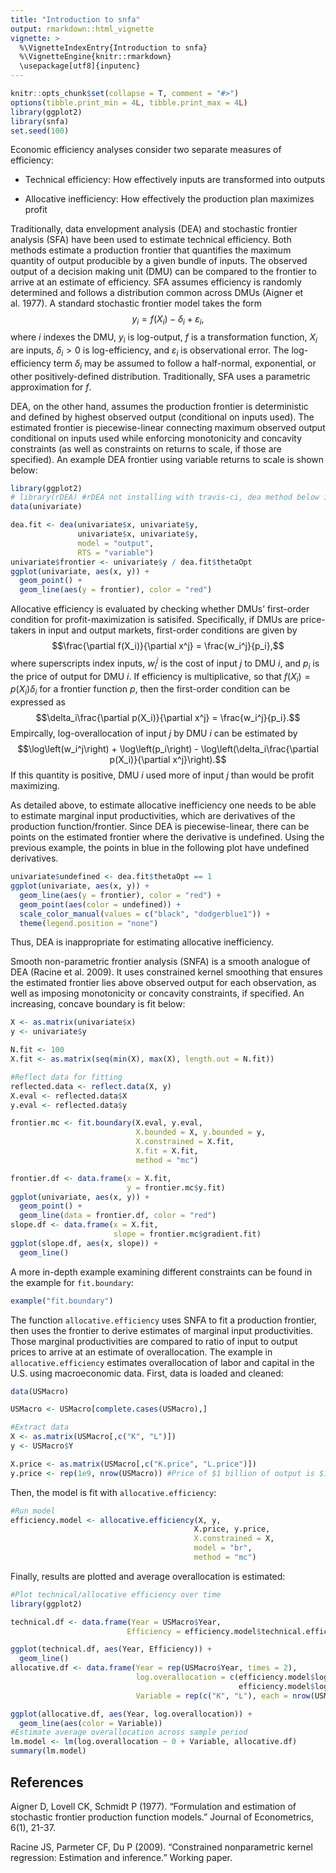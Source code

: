 ```yaml
---
title: "Introduction to snfa"
output: rmarkdown::html_vignette
vignette: >
  %\VignetteIndexEntry{Introduction to snfa}
  %\VignetteEngine{knitr::rmarkdown}
  \usepackage[utf8]{inputenc}
---
```


```r
knitr::opts_chunk$set(collapse = T, comment = "#>")
options(tibble.print_min = 4L, tibble.print_max = 4L)
library(ggplot2)
library(snfa)
set.seed(100)
```

Economic efficiency analyses consider two separate measures of efficiency:

* Technical efficiency: How effectively inputs are transformed into outputs

* Allocative inefficiency: How effectively the production plan maximizes profit

Traditionally, data envelopment analysis (DEA) and stochastic frontier analysis (SFA) have been used to estimate technical efficiency. Both methods estimate a production frontier that quantifies the maximum quantity of output producible by a given bundle of inputs. The observed output of a decision making unit (DMU) can be compared to the frontier to arrive at an estimate of efficiency. SFA assumes efficiency is randomly determined and follows a distribution common across DMUs (Aigner et al. 1977). A standard stochastic frontier model takes the form
$$y_i = f(X_i) - \delta_i + \varepsilon_i,$$
where $i$ indexes the DMU, $y_i$ is log-output, $f$ is a transformation function, $X_i$ are inputs, $\delta_i > 0$ is log-efficiency, and $\varepsilon_i$ is observational error. The log-efficiency term $\delta_i$ may be assumed to follow a half-normal, exponential, or other positively-defined distribution. Traditionally, SFA uses a parametric approximation for $f$.

DEA, on the other hand, assumes the production frontier is deterministic and defined by highest observed output (conditional on inputs used). The estimated frontier is piecewise-linear connecting maximum observed output conditional on inputs used while enforcing monotonicity and concavity constraints (as well as constraints on returns to scale, if those are specified). An example DEA frontier using variable returns to scale is shown below:

```r
library(ggplot2)
# library(rDEA) #rDEA not installing with travis-ci, dea method below is included in snfa
data(univariate)

dea.fit <- dea(univariate$x, univariate$y,
               univariate$x, univariate$y,
               model = "output",
               RTS = "variable")
univariate$frontier <- univariate$y / dea.fit$thetaOpt
ggplot(univariate, aes(x, y)) +
  geom_point() +
  geom_line(aes(y = frontier), color = "red")
```

Allocative efficiency is evaluated by checking whether DMUs' first-order condition for profit-maximization is satisifed. Specifically, if DMUs are price-takers in input and output markets, first-order conditions are given by
$$\frac{\partial f(X_i)}{\partial x^j} = \frac{w_i^j}{p_i},$$
where superscripts index inputs, $w_i^j$ is the cost of input $j$ to DMU $i$, and $p_i$ is the price of output for DMU $i$. If efficiency is multiplicative, so that $f(X_i) = p(X_i)\delta_i$ for a frontier function $p$, then the first-order condition can be expressed as 
$$\delta_i\frac{\partial p(X_i)}{\partial x^j} = \frac{w_i^j}{p_i}.$$
Empircally, log-overallocation of input $j$ by DMU $i$ can be estimated by
$$\log\left(w_i^j\right) + \log\left(p_i\right) - \log\left(\delta_i\frac{\partial p(X_i)}{\partial x^j}\right).$$
If this quantity is positive, DMU $i$ used more of input $j$ than would be profit maximizing.

As detailed above, to estimate allocative inefficiency one needs to be able to estimate marginal input productivities, which are derivatives of the production function/frontier. Since DEA is piecewise-linear, there can be points on the estimated frontier where the derivative is undefined. Using the previous example, the points in blue in the following plot have undefined derivatives.
```r
univariate$undefined <- dea.fit$thetaOpt == 1
ggplot(univariate, aes(x, y)) +
  geom_line(aes(y = frontier), color = "red") +
  geom_point(aes(color = undefined)) +
  scale_color_manual(values = c("black", "dodgerblue1")) +
  theme(legend.position = "none")
```

Thus, DEA is inappropriate for estimating allocative inefficiency.

Smooth non-parametric frontier analysis (SNFA) is a smooth analogue of DEA (Racine et al. 2009). It uses constrained kernel smoothing that ensures the estimated frontier lies above observed output for each observation, as well as imposing monotonicity or concavity constraints, if specified. An increasing, concave boundary is fit below:
```r
X <- as.matrix(univariate$x)
y <- univariate$y

N.fit <- 100
X.fit <- as.matrix(seq(min(X), max(X), length.out = N.fit))

#Reflect data for fitting
reflected.data <- reflect.data(X, y)
X.eval <- reflected.data$X
y.eval <- reflected.data$y

frontier.mc <- fit.boundary(X.eval, y.eval, 
                            X.bounded = X, y.bounded = y,
                            X.constrained = X.fit,
                            X.fit = X.fit,
                            method = "mc")

frontier.df <- data.frame(x = X.fit,
                          y = frontier.mc$y.fit)
ggplot(univariate, aes(x, y)) +
  geom_point() +
  geom_line(data = frontier.df, color = "red")
slope.df <- data.frame(x = X.fit,
                       slope = frontier.mc$gradient.fit)
ggplot(slope.df, aes(x, slope)) +
  geom_line()
```

A more in-depth example examining different constraints can be found in the example for `fit.boundary`:
```r
example("fit.boundary")
```

The function `allocative.efficiency` uses SNFA to fit a production frontier, then uses the frontier to derive estimates of marginal input productivities. Those marginal productivities are compared to ratio of input to output prices to arrive at an estimate of overallocation. The example in `allocative.efficiency` estimates overallocation of labor and capital in the U.S. using macroeconomic data. First, data is loaded and cleaned:
```r
data(USMacro)

USMacro <- USMacro[complete.cases(USMacro),]

#Extract data
X <- as.matrix(USMacro[,c("K", "L")])
y <- USMacro$Y

X.price <- as.matrix(USMacro[,c("K.price", "L.price")])
y.price <- rep(1e9, nrow(USMacro)) #Price of $1 billion of output is $1 billion
```

Then, the model is fit with `allocative.efficiency`:
```r
#Run model
efficiency.model <- allocative.efficiency(X, y,
                                         X.price, y.price,
                                         X.constrained = X,
                                         model = "br",
                                         method = "mc")
```

Finally, results are plotted and average overallocation is estimated:
```r
#Plot technical/allocative efficiency over time
library(ggplot2)

technical.df <- data.frame(Year = USMacro$Year,
                          Efficiency = efficiency.model$technical.efficiency)

ggplot(technical.df, aes(Year, Efficiency)) +
  geom_line()
allocative.df <- data.frame(Year = rep(USMacro$Year, times = 2),
                            log.overallocation = c(efficiency.model$log.overallocation[,1],
                                                   efficiency.model$log.overallocation[,2]),
                            Variable = rep(c("K", "L"), each = nrow(USMacro)))

ggplot(allocative.df, aes(Year, log.overallocation)) +
  geom_line(aes(color = Variable))
#Estimate average overallocation across sample period
lm.model <- lm(log.overallocation ~ 0 + Variable, allocative.df)
summary(lm.model)
```

## References

Aigner D, Lovell CK, Schmidt P (1977). "Formulation and estimation of stochastic frontier production function models." Journal of Econometrics, 6(1), 21-37.

Racine JS, Parmeter CF, Du P (2009). "Constrained nonparametric kernel regression: Estimation and inference." Working paper.
